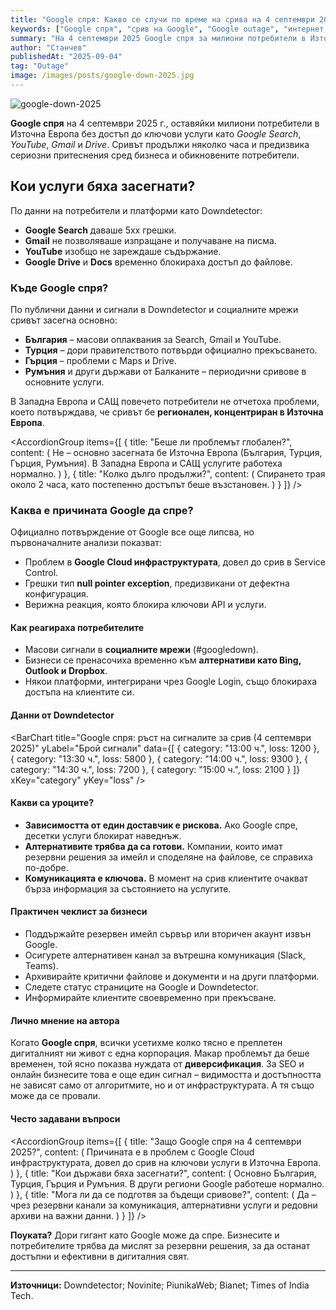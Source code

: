 ```yaml
---
title: "Google спря: Какво се случи по време на срива на 4 септември 2025?"
keywords: ["Google спря", "срив на Google", "Google outage", "интернет проблеми", "YouTube не работи", "Gmail срив", "Google услуги", "cloud проблеми", "онлайн достъп", "интернет прекъсване"]
summary: "На 4 септември 2025 Google спря за милиони потребители в Източна Европа. Какви услуги бяха засегнати, каква е причината и как бизнесите могат да реагират?"
author: "Станчев"
publishedAt: "2025-09-04"
tag: "Outage"
image: /images/posts/google-down-2025.jpg
---
```


![google-down-2025](/images/posts/google-down-2025.jpg)

<strong>Google спря</strong> на 4 септември 2025 г., оставяйки милиони потребители в Източна Европа без достъп до ключови услуги като <em>Google Search</em>, <em>YouTube</em>, <em>Gmail</em> и <em>Drive</em>. Сривът продължи няколко часа и предизвика сериозни притеснения сред бизнеса и обикновените потребители.

<Feedback
  title="Важно"
  description="Подобни сривове напомнят колко зависими сме от една единствена екосистема. За бизнесите това е сигнал да имат резервни канали за комуникация и достъп."
/>

<h2 id="zasqga">Кои услуги бяха засегнати?</h2>

По данни на потребители и платформи като Downdetector:
- <strong>Google Search</strong> даваше 5xx грешки.  
- <strong>Gmail</strong> не позволяваше изпращане и получаване на писма.  
- <strong>YouTube</strong> изобщо не зареждаше съдържание.  
- <strong>Google Drive</strong> и <strong>Docs</strong> временно блокираха достъп до файлове.

<h3 id="geo">Къде Google спря?</h3>

По публични данни и сигнали в Downdetector и социалните мрежи сривът засегна основно:
- <strong>България</strong> – масови оплаквания за Search, Gmail и YouTube.  
- <strong>Турция</strong> – дори правителството потвърди официално прекъсването.  
- <strong>Гърция</strong> – проблеми с Maps и Drive.  
- <strong>Румъния</strong> и други държави от Балканите – периодични сривове в основните услуги.  

В Западна Европа и САЩ повечето потребители не отчетоха проблеми, което потвърждава, че сривът бе <strong>регионален, концентриран в Източна Европа</strong>.
 
<AccordionGroup
  items={[
    {
      title: "Беше ли проблемът глобален?",
      content: (
        <Text onBackground="neutral-weak">
          Не – основно засегната бе Източна Европа (България, Турция, Гърция, Румъния). В Западна Европа и САЩ услугите работеха нормално.
        </Text>
      )
    },
    {
      title: "Колко дълго продължи?",
      content: (
        <Text onBackground="neutral-weak">
          Спирането трая около 2 часа, като постепенно достъпът беше възстановен.
        </Text>
      )
    }
  ]}
/>

<h3 id="prichina">Каква е причината Google да спре?</h3>

Официално потвърждение от Google все още липсва, но първоначалните анализи показват:
- Проблем в <strong>Google Cloud инфраструктурата</strong>, довел до срив в Service Control.  
- Грешки тип <strong>null pointer exception</strong>, предизвикани от дефектна конфигурация.  
- Верижна реакция, която блокира ключови API и услуги.  

<h4 id="reakcia">Как реагираха потребителите</h4>

- Масови сигнали в <strong>социалните мрежи</strong> (#googledown).  
- Бизнеси се пренасочиха временно към <strong>алтернативи като Bing, Outlook и Dropbox</strong>.  
- Някои платформи, интегрирани чрез Google Login, също блокираха достъпа на клиентите си.  

<h4 id="grafika">Данни от Downdetector</h4>

<BarChart
  title="Google спря: ръст на сигналите за срив (4 септември 2025)"
  yLabel="Брой сигнали"
  data={[
    { category: "13:00 ч.", loss: 1200 },
    { category: "13:30 ч.", loss: 5800 },
    { category: "14:00 ч.", loss: 9300 },
    { category: "14:30 ч.", loss: 7200 },
    { category: "15:00 ч.", loss: 2100 }
  ]}
  xKey="category"
  yKey="loss"
/>

<h4 id="uroci">Какви са уроците?</h4>

- <strong>Зависимостта от един доставчик е рискова.</strong> Ако Google спре, десетки услуги блокират наведнъж.  
- <strong>Алтернативите трябва да са готови.</strong> Компании, които имат резервни решения за имейл и споделяне на файлове, се справиха по-добре.  
- <strong>Комуникацията е ключова.</strong> В момент на срив клиентите очакват бърза информация за състоянието на услугите.  

<h4 id="checklist">Практичен чеклист за бизнеси</h4>

- Поддържайте резервен имейл сървър или вторичен акаунт извън Google.  
- Осигурете алтернативен канал за вътрешна комуникация (Slack, Teams).  
- Архивирайте критични файлове и документи и на други платформи.  
- Следете статус страниците на Google и Downdetector.  
- Информирайте клиентите своевременно при прекъсване.  

<h4 id="lichno-mnenie">Лично мнение на автора</h4>

Когато <strong>Google спря</strong>, всички усетихме колко тясно е преплетен дигиталният ни живот с една корпорация. Макар проблемът да беше временен, той ясно показва нуждата от <strong>диверсификация</strong>. За SEO и онлайн бизнесите това е още един сигнал – видимостта и достъпността не зависят само от алгоритмите, но и от инфраструктурата. А тя също може да се провали.

<h4 id="faq">Често задавани въпроси</h4>

<AccordionGroup
  items={[
    {
      title: "Защо Google спря на 4 септември 2025?",
      content: (
        <Text onBackground="neutral-weak">
          Причината е в проблем с Google Cloud инфраструктурата, довел до срив на ключови услуги в Източна Европа.
        </Text>
      )
    },
    {
      title: "Кои държави бяха засегнати?",
      content: (
        <Text onBackground="neutral-weak">
          Основно България, Турция, Гърция и Румъния. В други региони Google работеше нормално.
        </Text>
      )
    },
    {
      title: "Мога ли да се подготвя за бъдещи сривове?",
      content: (
        <Text onBackground="neutral-weak">
          Да – чрез резервни канали за комуникация, алтернативни услуги и редовни архиви на важни данни.
        </Text>
      )
    }
  ]}
/>

<p><strong>Поуката?</strong> Дори гигант като Google може да спре. Бизнесите и потребителите трябва да мислят за резервни решения, за да останат достъпни и ефективни в дигиталния свят.</p>

<hr />

<strong>Източници:</strong> Downdetector; Novinite; PiunikaWeb; Bianet; Times of India Tech.
